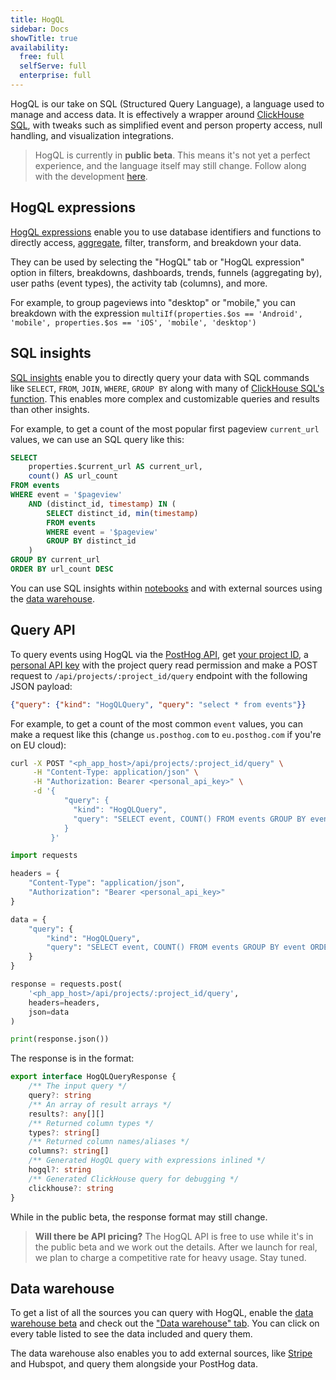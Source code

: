 ```yaml
---
title: HogQL
sidebar: Docs
showTitle: true
availability:
  free: full
  selfServe: full
  enterprise: full
---
```



HogQL is our take on SQL (Structured Query Language), a language used to manage and access data. It is effectively a wrapper around [ClickHouse SQL](https://clickhouse.com/docs/en/sql-reference), with tweaks such as simplified event and person property access, null handling, and visualization integrations.

> HogQL is currently in **public beta**. This means it's not yet a perfect experience, and the language itself may still change. Follow along with the development [here](https://github.com/PostHog/meta/issues/81).

## HogQL expressions

[HogQL expressions](/docs/hogql/expressions) enable you to use database identifiers and functions to directly access, [aggregate](/docs/hogql/aggregations), filter, transform, and breakdown your data.

They can be used by selecting the "HogQL" tab or "HogQL expression" option in filters, breakdowns, dashboards, trends, funnels (aggregating by), user paths (event types), the activity tab (columns), and more.

For example, to group pageviews into "desktop" or "mobile," you can breakdown with the expression `multiIf(properties.$os == 'Android', 'mobile', properties.$os == 'iOS', 'mobile', 'desktop')`

<ProductScreenshot
  imageLight={ExpressionLight}
  imageDark={ExpressionDark}
  alt="HogQL expression example"
/>

## SQL insights

[SQL insights](/docs/product-analytics/sql) enable you to directly query your data with SQL commands like `SELECT`, `FROM`, `JOIN`, `WHERE`, `GROUP BY` along with many of [ClickHouse SQL's function](/docs/hogql/clickhouse-functions). This enables more complex and customizable queries and results than other insights.

For example, to get a count of the most popular first pageview `current_url` values, we can use an SQL query like this:

```sql
SELECT 
    properties.$current_url AS current_url,
    count() AS url_count
FROM events
WHERE event = '$pageview'
    AND (distinct_id, timestamp) IN (
        SELECT distinct_id, min(timestamp)
        FROM events
        WHERE event = '$pageview'
        GROUP BY distinct_id
    )
GROUP BY current_url
ORDER BY url_count DESC
```

<ProductScreenshot
  imageLight={SQLLight}
  imageDark={SQLDark}
  alt="HogQL SQL insight"
/>

You can use SQL insights within [notebooks](/docs/notebooks) and with external sources using the [data warehouse](/docs/data-warehouse).

## Query API

To query events using HogQL via the [PostHog API](/docs/api/query), get [your project ID](https://us.posthog.com/settings/project-details#variables), a [personal API key](https://us.posthog.com/settings/user-api-keys) with the project query read permission and make a POST request to `/api/projects/:project_id/query` endpoint with the following JSON payload:

```json
{"query": {"kind": "HogQLQuery", "query": "select * from events"}}
```

For example, to get a count of the most common `event` values, you can make a request like this (change `us.posthog.com` to `eu.posthog.com` if you're on EU cloud):

<MultiLanguage>

```bash
curl -X POST "<ph_app_host>/api/projects/:project_id/query" \
     -H "Content-Type: application/json" \
     -H "Authorization: Bearer <personal_api_key>" \
     -d '{
            "query": {
              "kind": "HogQLQuery", 
              "query": "SELECT event, COUNT() FROM events GROUP BY event ORDER BY COUNT() DESC"
            }
         }'
```

```python
import requests

headers = {
    "Content-Type": "application/json",
    "Authorization": "Bearer <personal_api_key>"
}

data = {
    "query": {
        "kind": "HogQLQuery",
        "query": "SELECT event, COUNT() FROM events GROUP BY event ORDER BY COUNT() DESC"
    }
}

response = requests.post(
    '<ph_app_host>/api/projects/:project_id/query', 
    headers=headers, 
    json=data
)

print(response.json())
```
</MultiLanguage>

The response is in the format:

```ts
export interface HogQLQueryResponse {
    /** The input query */
    query?: string
    /** An array of result arrays */
    results?: any[][]
    /** Returned column types */
    types?: string[]
    /** Returned column names/aliases */
    columns?: string[]
    /** Generated HogQL query with expressions inlined */
    hogql?: string
    /** Generated ClickHouse query for debugging */
    clickhouse?: string
}
```

While in the public beta, the response format may still change. 

> **Will there be API pricing?** The HogQL API is free to use while it's in the public beta and we work out the details. After we launch for real, we plan to charge a competitive rate for heavy usage. Stay tuned.

## Data warehouse

To get a list of all the sources you can query with HogQL, enable the [data warehouse beta](https://us.posthog.com/#panel=feature-previews) and check out the ["Data warehouse" tab](https://us.posthog.com/data-warehouse). You can click on every table listed to see the data included and query them.

<DataWarehouseScreenshot
  imageLight={WarehouseLight}
  imageDark={WarehouseDark}
  alt="Data warehouse example"
/>

The data warehouse also enables you to add external sources, like [Stripe](/tutorials/stripe-reports) and Hubspot, and query them alongside your PostHog data.
